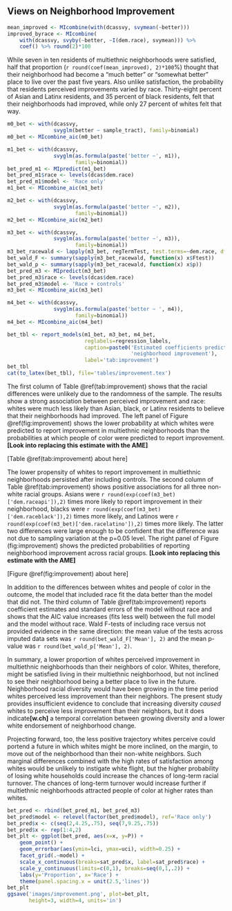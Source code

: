 ## Views on Neighborhood Improvement

```{r improvement-mean}
mean_improved <- MIcombine(with(dcassvy, svymean(~better)))
improved_byrace <- MIcombine(
    with(dcassvy, svyby(~better, ~I(dem.race), svymean))) %>%
    coef() %>% round(2)*100
```

While seven in ten residents of multiethnic neighborhoods were satisfied, half that proportion (`r round(coef(mean_improved), 2)*100`%) thought that their neighborhood had become a "much better" or "somewhat better" place to live over the past five years. Also unlike satisfaction, the probability that residents perceived improvements varied by race. Thirty-eight percent of Asian and Latinx residents, and 35 percent of black residents, felt that their neighborhoods had improved, while only 27 percent of whites felt that way. 

```{r improvement-analysis, warning=FALSE, results='hide'}
m0_bet <- with(dcassvy,
               svyglm(better ~ sample_tract), family=binomial)
m0_bet <- MIcombine_aic(m0_bet)

m1_bet <- with(dcassvy,
               svyglm(as.formula(paste('better ~', m1)), 
                      family=binomial))
bet_pred_m1 <- MIpredict(m1_bet)
bet_pred_m1$race <- levels(dcas$dem.race)
bet_pred_m1$model <- 'Race only'
m1_bet <- MIcombine_aic(m1_bet)

m2_bet <- with(dcassvy,
               svyglm(as.formula(paste('better ~', m2)),
                      family=binomial))
m2_bet <- MIcombine_aic(m2_bet)

m3_bet <- with(dcassvy,
               svyglm(as.formula(paste('better ~', m3)),
                      family=binomial))
m3_bet_racewald <- lapply(m3_bet, regTermTest, test.terms=~dem.race, df=NULL)
bet_wald_F <- summary(sapply(m3_bet_racewald, function(x) x$Ftest))
bet_wald_p <- summary(sapply(m3_bet_racewald, function(x) x$p))
bet_pred_m3 <- MIpredict(m3_bet)
bet_pred_m3$race <- levels(dcas$dem.race)
bet_pred_m3$model <- 'Race + controls'
m3_bet <- MIcombine_aic(m3_bet)

m4_bet <- with(dcassvy,
               svyglm(as.formula(paste('better ~ ', m4)),
                      family=binomial))
m4_bet <- MIcombine_aic(m4_bet)
```

```{r report-better-analysis, echo=TRUE, include=TRUE}
bet_tbl <- report_models(m1_bet, m3_bet, m4_bet,
                         reglabels=regression_labels,
                         caption=paste0('Estimated coefficients predicting ',
                                        'neighborhood improvement'),
                         label='tab:improvement')
bet_tbl
cat(to_latex(bet_tbl), file='tables/improvement.tex')
```

The first column of Table \@ref(tab:improvement) shows that the racial differences were unlikely due to the randomness of the sample. The results show a strong association between perceived improvement and race: whites were much less likely than Asian, black, or Latinx residents to believe that their neighborhoods had improved. The left panel of Figure \@ref(fig:improvement) shows the lower probability at which whites were predicted to report improvement in multiethnic neighborhoods than the probabilities at which people of color were predicted to report improvement. **[Look into replacing this estimate with the AME]** 

[Table \@ref(tab:improvement) about here]

The lower propensity of whites to report improvement in multiethnic neighborhoods persisted after including controls. The second column of Table \@ref(tab:improvement) shows positive associations for all three non-white racial groups. Asians were `r round(exp(coef(m3_bet)['dem.raceapi']),2)` times more likely to report improvement in their neighborhood, blacks were `r round(exp(coef(m3_bet)['dem.raceblack']),2)` times more likely, and Latinos were `r round(exp(coef(m3_bet)['dem.racelatino']),2)` times more likely. The latter two differences were large enough to be confident that the difference was not due to sampling variation at the p=0.05 level. The right panel of Figure \ref(fig:improvement) shows the predicted probabilities of reporting neighborhood improvement across racial groups. **[Look into replacing this estimate with the AME]** 

[Figure \@ref(fig:improvement) about here]

In addition to the differences between whites and people of color in the outcome, the model that included race fit the data better than the model that did not. The third column of Table \@ref(tab:improvement) reports coefficient estimates and standard errors of the model without race and shows that the AIC value increases (fits less well) between the full model and the model without race. Wald F-tests of including race versus not provided evidence in the same direction: the mean value of the tests across imputed data sets was `r round(bet_wald_F['Mean'], 2)` and the mean p-value was `r round(bet_wald_p['Mean'], 2)`. 

In summary, a lower proportion of whites perceived improvement in multiethnic neighborhoods than their neighbors of color. Whites, therefore, might be satisfied living in their multiethnic neighborhood, but not inclined to see their neighborhood being a better place to live in the future. Neighborhood racial diversity would have been growing in the time period whites perceived less improvement than their neighbors. The present study provides insufficient evidence to conclude that increasing diversity *caused* whites to perceive less improvement than their neighbors, but it does indicate**[w.ch]** a temporal correlation between growing diversity and a lower white endorsement of neighborhood change. 

Projecting forward, too, the less positive trajectory whites perceive could portend a future in which whites might be more inclined, on the margin, to move out of the neighborhood than their non-white neighbors. Such marginal differences combined with the high rates of satisfaction among whites would be unlikely to instigate white flight, but the higher probability of losing white households could increase the chances of long-term racial turnover. The chances of long-term turnover would increase further if multiethnic neighborhoods attracted people of color at higher rates than whites. 

```{r plot-improvement}
bet_pred <- rbind(bet_pred_m1, bet_pred_m3)
bet_pred$model <- relevel(factor(bet_pred$model), ref='Race only')
bet_pred$x <- c(seq(2,4.25,.75), seq(7,9.25,.75))
bet_pred$x <- rep(1:4,2)
bet_plt <- ggplot(bet_pred, aes(x=x, y=P)) + 
    geom_point() +
    geom_errorbar(aes(ymin=lci, ymax=uci), width=0.25) +
    facet_grid(.~model) +
    scale_x_continuous(breaks=sat_pred$x, label=sat_pred$race) +
    scale_y_continuous(limits=c(0,1), breaks=seq(0,1,.2)) +
    labs(y='Proportion', x='Race') +
    theme(panel.spacing.x = unit(2.5,'lines'))
bet_plt
ggsave('images/improvement.png', plot=bet_plt, 
       height=3, width=4, units='in')
```
